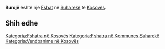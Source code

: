 {{Fshat në Kosovës
 | Emri                = Burojë
| sqi_N_name = Burojë
| sqi_N_FULL_NAME_RO = Burojë
| sqi_N_FULL_NAME_ND_RO = Buroje
| sqi_N_SORT_NAME_RG = BUROJE
| sqi_N_FULL_NAME_RG = Burojë
| sqi_N_FULL_NAME_ND_RG = Buroje
| sqi_V_name = Broç
| sqi_V_FULL_NAME_RO = Broç
| sqi_V_FULL_NAME_ND_RO = Broc
| sqi_V_SORT_NAME_RG = BROC
| sqi_V_FULL_NAME_RG = Broç
| sqi_V_FULL_NAME_ND_RG = Broc
| srp_N_name = Broćna
| srp_N_FULL_NAME_RO = Broćna
| srp_N_FULL_NAME_ND_RO = Brocna
| srp_N_SORT_NAME_RG = BROCNA
| srp_N_FULL_NAME_RG = Broćna
| srp_N_FULL_NAME_ND_RG = Brocna
| srp_NS_name = Броћна
| srp_NS_FULL_NAME_RO = Броћна
| srp_NS_FULL_NAME_ND_RO = Броћна
| srp_NS_SORT_NAME_RG = БРОЋНА
| srp_NS_FULL_NAME_RG = Броћна
| srp_NS_FULL_NAME_ND_RG = Броћна
| srp_V_name = Broćnja
| srp_V_FULL_NAME_RO = Broćnja
| srp_V_FULL_NAME_ND_RO = Brocnja
| srp_V_SORT_NAME_RG = BROCNJA
| srp_V_FULL_NAME_RG = Broćnja
| srp_V_FULL_NAME_ND_RG = Brocnja

 | Emri (Rasa dhanore) = 
 | Figura              = 
 | Shteti              = Kosovo
 | Komuna              = Suharekë
 | Kodi postar         = 
 | Sipërfaqja          = 

 | Popullsia           = 

 | Regj. i popullsisë  = 
 | Dend. e popullsisë  = 
 | Faqja zyrtare       = 
 <!--- Koordinatat ----> 
 | Gjerësia            = 42.691667
 | Gjatësia            = 20.674444
 | Lartësia            = 
}}
'''Burojë''' është një [[Fshat]] në [[Suharekë]] të [[Kosovës]].

<!-- == Gjeografia == -->
<!-- == Historia == -->
<!-- == Demografia == -->
== Shih edhe ==
{{Komuna Suharekë}}
{{Kosovo-Administrata-Cung}}

[[Kategoria:Fshatra në Kosovës]]
[[Kategoria:Fshatra në Kommunes Suharekë]]
[[Kategoria:Vendbanime në Kosovës]]